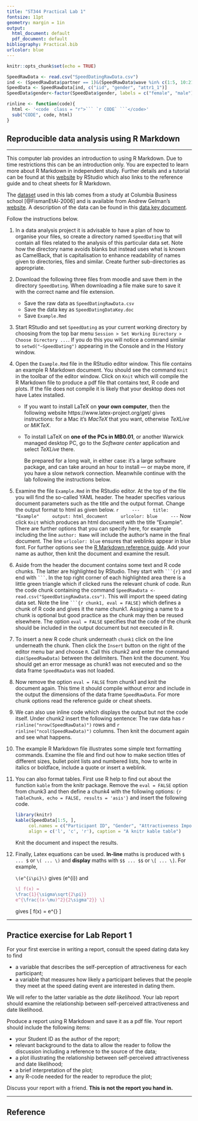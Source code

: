 ---
title: "ST344 Practical Lab 1"
fontsize: 11pt
geometry: margin = 1in
output:
  html_document: default
  pdf_document: default
bibliography: Practical.bib
urlcolor: blue
---

```{r setup, include = FALSE}
knitr::opts_chunk$set(echo = TRUE)
```


```{r chunk1, include = FALSE}
SpeedRawData <- read.csv("SpeedDatingRawData.csv")
ind <- (SpeedRawData$partner == 1)&(SpeedRawData$wave %in% c(1:5, 10:21))
SpeedData <- SpeedRawData[ind, c("iid", "gender", "attr1_1")]
SpeedData$gender<-factor(SpeedData$gender, labels = c("female", "male"))
```

```{r chunk 2, include = FALSE}
rinline <- function(code){
  html <- '<code  class = "r">``` `r CODE` ```</code>'
  sub("CODE", code, html)
}
```


## Reproducible data analysis using R Markdown

----

This computer lab provides an introduction to using R Markdown. Due to time restrictions this can be an introduction only. You are expected to learn more about R Markdown in independent study. Further details and a tutorial can be found at this [website](http://rmarkdown.rstudio.com/lesson-1.html) by RStudio which also links to the reference guide and to cheat sheets for R Markdown.

The [dataset](http://www.stat.columbia.edu/~gelman/arm/examples/speed.dating/Speed%20Dating%20Data.csv) used in this lab comes from a study at Columbia Business school [@FismanEtAl-2006] and is available from Andrew Gelman's [website](http://www.stat.columbia.edu/~gelman/arm/examples/speed.dating). A description of the data can be found in this [data key document](http://www.stat.columbia.edu/~gelman/arm/examples/speed.dating/Speed%20Dating%20Data%20Key.doc). 

Follow the instructions below. 


1. In a data analysis project it is advisable to have a plan of how to organise your files, so create a directory named `SpeedDating` that will contain all files related to the analysis of this particular data set. Note how the directory name avoids blanks but instead uses what is known as CamelBack, that is capitalisation to enhance readability of names given to directories, files and similar. Create further sub-directories as appropriate.

3. Download the following three files from moodle and save them in the directory `SpeedDating`. When downloading a file make sure to save it with the correct name and file extension.

     * Save the raw data as `SpeedDatingRawData.csv` 
     * Save the data key as `SpeedDatingDataKey.doc`
     * Save `Example.Rmd` 

4. Start RStudio and set `SpeedDating` as your current working directory by choosing from the top bar menu `Session > Set Working Directory > Choose Directory ...`.  If you do this you will notice a command similar to `setwd("~SpeedDating")` appearing in the Console and in the History window.

1. Open the `Example.Rmd` file in the RStudio editor window. This file contains an example R Markdown document. You should see the command `Knit` in the toolbar of the editor window. Click on `Knit` which will compile the R Markdown file to produce a pdf file that contains text, R code and plots. If the file does not compile it is likely that your desktop does not have Latex installed.

    - If you want to install LaTeX on **your own computer**, then the following website https://www.latex-project.org/get/ gives instructions: for a Mac it's *MacTeX* that you want, otherwise *TeXLive* or *MiKTeX*.

    - To install LaTeX on **one of the PCs in MB0.01**, or another Warwick managed desktop PC, go to the *Software center* application and select *TeXLive* there.

      Be prepared for a long wait, in either case: it's a large software package, and can take around an hour to install --- or maybe more, if you have a slow network connection. Meanwhile continue with the lab following the instructions below.

6. Examine the file `Example.Rmd` in the RStudio editor. At the top of the file you will find the so-called YAML header. 
The header specifies various document parameters such as the  title and the output format. Change the output format to html as given below. 
    ```{r eval = FALSE}
    ---
    title: "Example"
    output: html_document
    urlcolor: blue
    ---
    ```
Now click `Knit` which produces an html document with the title "Example".  There are further options that you can specify here, for example including the line `author: Name` will include the author's name in the final document. The line `urlcolor: blue` ensures that weblinks appear in blue font. For further options see the [R Markdown reference guide](https://www.rstudio.com/wp-content/uploads/2015/03/rmarkdown-reference.pdf). Add your name as author, then knit the document and examine the result. 

7. Aside from the header the document contains some text and R code chunks. The latter are highlighted by RStudio. They start with ` ```{r} ` and end with ` ``` `.
In the top right corner of each highlighted area there is a little green triangle which if clicked runs the relevant chunk of code. Run the code chunk containing the command  `SpeedRawData <- read.csv("SpeedDatingRawData.csv")`. 
This will import the speed dating data set. Note the line ` ```{r chunk1, eval = FALSE}` which defines a chunk of R code and gives it the name chunk1. Assigning a name to a chunk is optional but good practice as the chunk may then be reused elsewhere.  The option `eval = FALSE` specifies that the code of the chunk should be included in the output document but not executed in R.

8. To insert a new R code chunk underneath `chunk1` click on the line underneath the chunk. Then click  the `Insert` button on the right of the editor menu bar and choose `R`. Call this chunk2 and enter the command `dim(SpeedRawData)` between the delimiters. Then knit the document. You should get an error message as chunk1 was not executed and so the data frame `SpeedRawData` was not loaded. 

9. Now remove the option `eval = FALSE` from chunk1 and knit the document again. This time it should compile without error and include in the output the dimensions of the data frame `SpeedRawData`. For more chunk options read the reference guide or cheat sheets.

10. We can also use inline code which displays the output but not the code itself. Under chunk2 insert the following sentence: The raw data has `r rinline("nrow(SpeedRawData)")` rows and `r rinline("ncol(SpeedRawData)")` columns. Then knit the document again and see what happens.

11. The example R Markdown file illustrates some simple text formatting commands. Examine the file and find out how to make section titles of different sizes, bullet point lists and numbered lists, how to write in italics or boldface, include a quote or insert a weblink. 

12. You can also format tables. First use R help to find out about the function `kable` from the knitr package. Remove the `eval = FALSE` option from chunk3 and then define a chunk4 with the following options: `{r TableChunk, echo = FALSE, results = 'asis'}` and insert the following code.

    ```{r TableChunk, eval = FALSE, results = 'asis', message = FALSE}
    library(knitr)
    kable(SpeedData[1:5, ], 
         col.names = c("Participant ID", "Gender", "Attractiveness Importance %"), 
         align = c('l', 'c', 'r'), caption = "A knitr kable table")
    ```
 Knit the document and inspect the results. 

13. Finally, Latex equations can be used.  **In-line** maths is produced with `$ ... $` or `\( ... \)` 
and **display** maths with `$$ ... $$` or `\[ ... \]`. For example, 

    `\(e^{i\pi}\)` gives \(e^{i\pi}\) and

    ```latex
    \[ f(x) =
    \frac{1}{\sigma\sqrt{2\pi}}
    e^{\frac{(x-\mu)^2}{2\sigma^2}} \]
    ```
    gives
    \[ f(x) =
    \frac{1}{\sigma\sqrt{2\pi}}
    e^{\frac{(x-\mu)^2}{2\sigma^2}} \]
    
 ----
 
## Practice exercise for Lab Report 1
 
 For your first exercise in writing a report, consult the speed dating data key to find 
 
 * a variable that describes the self-perception of attractiveness for each participant;
 * a variable that measures how likely a participant believes that the people they meet at the speed dating event are interested in dating them.
 
We will refer to the latter variable as the *date likelihood*. Your lab report should examine the relationship between self-perceived attractiveness and date likelihood. 

Produce a report using R Markdown and save it as a pdf file. Your report should include the following items:

 * your Student ID as the author of the report;
 * relevant background to the data to allow the reader to follow the discussion including a reference to the source of the data; 
 * a plot illustrating the relationship between self-perceived attractiveness and date likelihood;
 * a brief interpretation of the plot;
 * any R-code needed for the reader to reproduce the plot;

Discuss your report with a friend. **This is not the report you hand in.**

----
## Reference

